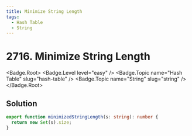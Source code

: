 ```yaml
---
title: Minimize String Length
tags:
  - Hash Table
  - String
---
```


# 2716. Minimize String Length

<Badge.Root>
  <Badge.Level level="easy" />
  <Badge.Topic name="Hash Table" slug="hash-table" />
  <Badge.Topic name="String" slug="string" />
</Badge.Root>

## Solution

```typescript filename="solution.ts" copy
export function minimizedStringLength(s: string): number {
  return new Set(s).size;
}
```

<ProblemLink
  codingSite="leetcode"
  href="https://leetcode.com/problems/minimize-string-length"
  title="Minimize String Length"
/>

